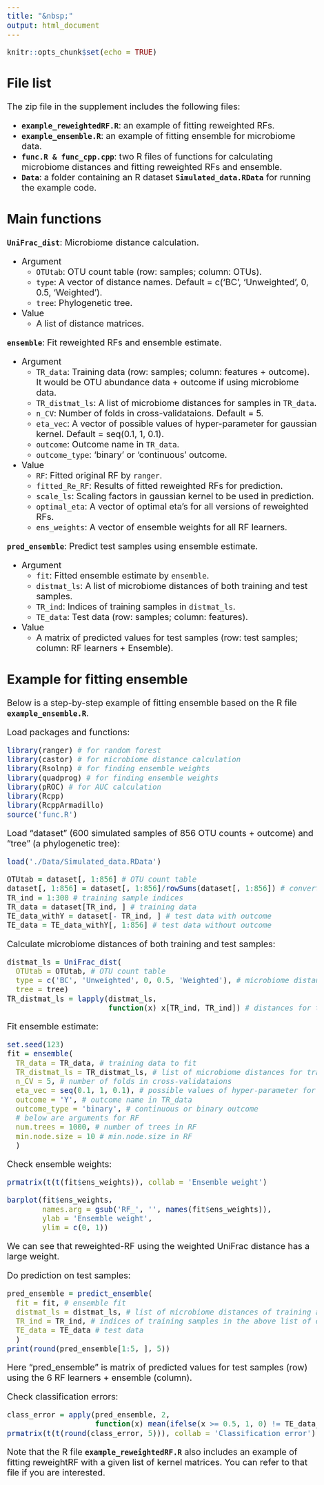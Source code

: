```yaml
---
title: "&nbsp;"
output: html_document
---
```


<style type="text/css">
  body{
  font-size: 15pt;
}
</style>

```r
knitr::opts_chunk$set(echo = TRUE)
```

## File list

The zip file in the supplement includes the following files:

- **`example_reweightedRF.R`**: an example of fitting reweighted RFs.
- **`example_ensemble.R`**: an example of fitting ensemble for microbiome data.
- **`func.R & func_cpp.cpp`**: two R files of functions for calculating microbiome distances and fitting reweighted RFs and ensemble.
- **`Data`**: a folder containing an R dataset **`Simulated_data.RData`** for running the example code.

## Main functions

<!-- UniFrac_dist -->

<!-- ensemble -->

<!-- predict_ensemble -->

<!-- reweighted_RF -->

<!-- predict_reweighted_RF -->

**`UniFrac_dist`**: Microbiome distance calculation.

- Argument
  + `OTUtab`: OTU count table (row: samples; column: OTUs).
  + `type`: A vector of distance names. Default = c('BC', 'Unweighted', 0, 0.5, 'Weighted').
  + `tree`: Phylogenetic tree.
- Value
  + A list of distance matrices.

**`ensemble`**: Fit reweighted RFs and ensemble estimate.

- Argument
  + `TR_data`: Training data (row: samples; column: features + outcome). It would be OTU abundance data + outcome if using microbiome data.
  + `TR_distmat_ls`: A list of microbiome distances for samples in `TR_data`.
  + `n_CV`: Number of folds in cross-validataions. Default = 5.
  + `eta_vec`: A vector of possible values of hyper-parameter for gaussian kernel. Default = seq(0.1, 1, 0.1).
  + `outcome`: Outcome name in `TR_data`.
  + `outcome_type`: 'binary' or 'continuous' outcome.
- Value
  + `RF`: Fitted original RF by `ranger`.
  + `fitted_Re_RF`: Results of fitted reweighted RFs for prediction.
  + `scale_ls`: Scaling factors in gaussian kernel to be used in prediction.
  + `optimal_eta`: A vector of optimal eta's for all versions of reweighted RFs.
  + `ens_weights`: A vector of ensemble weights for all RF learners.
  
**`pred_ensemble`**: Predict test samples using ensemble estimate.

- Argument
  + `fit`: Fitted ensemble estimate by `ensemble`.
  + `distmat_ls`: A list of microbiome distances of both training and test samples.
  + `TR_ind`: Indices of training samples in `distmat_ls`.
  + `TE_data`: Test data (row: samples; column: features).
- Value
  + A matrix of predicted values for test samples (row: test samples; column: RF learners + Ensemble).

## Example for fitting ensemble

Below is a step-by-step example of fitting ensemble based on the R file **`example_ensemble.R`**.

Load packages and functions:
```r
library(ranger) # for random forest
library(castor) # for microbiome distance calculation
library(Rsolnp) # for finding ensemble weights
library(quadprog) # for finding ensemble weights
library(pROC) # for AUC calculation
library(Rcpp)
library(RcppArmadillo)
source('func.R')
```

Load "dataset" (600 simulated samples of 856 OTU counts + outcome) and "tree" (a phylogenetic tree):
```r
load('./Data/Simulated_data.RData')

OTUtab = dataset[, 1:856] # OTU count table
dataset[, 1:856] = dataset[, 1:856]/rowSums(dataset[, 1:856]) # convert counts to abundances
TR_ind = 1:300 # training sample indices
TR_data = dataset[TR_ind, ] # training data
TE_data_withY = dataset[- TR_ind, ] # test data with outcome
TE_data = TE_data_withY[, 1:856] # test data without outcome
```

Calculate microbiome distances of both training and test samples:
```r
distmat_ls = UniFrac_dist(
  OTUtab = OTUtab, # OTU count table
  type = c('BC', 'Unweighted', 0, 0.5, 'Weighted'), # microbiome distances to calculate
  tree = tree)
TR_distmat_ls = lapply(distmat_ls,
                       function(x) x[TR_ind, TR_ind]) # distances for training samples
```

Fit ensemble estimate:
```r
set.seed(123)
fit = ensemble(
  TR_data = TR_data, # training data to fit
  TR_distmat_ls = TR_distmat_ls, # list of microbiome distances for training samples
  n_CV = 5, # number of folds in cross-validataions
  eta_vec = seq(0.1, 1, 0.1), # possible values of hyper-parameter for gaussian kernel
  outcome = 'Y', # outcome name in TR_data
  outcome_type = 'binary', # continuous or binary outcome
  # below are arguments for RF
  num.trees = 1000, # number of trees in RF
  min.node.size = 10 # min.node.size in RF
  )
```

Check ensemble weights:
```r
prmatrix(t(t(fit$ens_weights)), collab = 'Ensemble weight')
```
```r
barplot(fit$ens_weights, 
        names.arg = gsub('RF_', '', names(fit$ens_weights)),
        ylab = 'Ensemble weight',
        ylim = c(0, 1))
```

We can see that reweighted-RF using the weighted UniFrac distance has a large weight.

Do prediction on test samples:
```r
pred_ensemble = predict_ensemble(
  fit = fit, # ensemble fit
  distmat_ls = distmat_ls, # list of microbiome distances of training and test samples
  TR_ind = TR_ind, # indices of training samples in the above list of distance matrices
  TE_data = TE_data # test data
  )
print(round(pred_ensemble[1:5, ], 5))
```
Here "pred_ensemble" is matrix of predicted values for test samples (row) using the 6 RF learners + ensemble (column).

Check classification errors:
```r
class_error = apply(pred_ensemble, 2,
                    function(x) mean(ifelse(x >= 0.5, 1, 0) != TE_data_withY[, 'Y']))
prmatrix(t(t(round(class_error, 5))), collab = 'Classification error')
```

Note that the R file **`example_reweightedRF.R`** also includes an example of fitting reweightRF with a given list of kernel matrices. You can refer to that file if you are interested.
